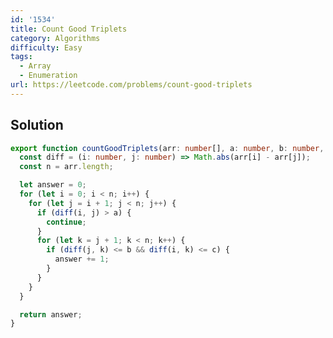 ```yaml
---
id: '1534'
title: Count Good Triplets
category: Algorithms
difficulty: Easy
tags:
  - Array
  - Enumeration
url: https://leetcode.com/problems/count-good-triplets
---
```


## Solution

```typescript filename="solution.ts" copy
export function countGoodTriplets(arr: number[], a: number, b: number, c: number): number {
  const diff = (i: number, j: number) => Math.abs(arr[i] - arr[j]);
  const n = arr.length;

  let answer = 0;
  for (let i = 0; i < n; i++) {
    for (let j = i + 1; j < n; j++) {
      if (diff(i, j) > a) {
        continue;
      }
      for (let k = j + 1; k < n; k++) {
        if (diff(j, k) <= b && diff(i, k) <= c) {
          answer += 1;
        }
      }
    }
  }

  return answer;
}
```
